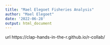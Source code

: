 ```yaml
---
title: "Mael Elegoet Fisheries Analysis"
author: "Mael Elegoet"
date: '2022-06-28'
output: html_document
---
```


url https://clap-hands-in-the-r.github.io/r-collab/

```r

```

